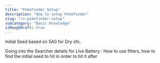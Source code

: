 ```yaml
---
title: "PokeFinder Setup"
description: "How to setup PokeFinder"
slug: "rs-pokefinder-setup"
subCategory: "Basic Knowledge"
isRoughDraft: true
---
```


Initial Seed based on 5A0 for Dry ofc.

Going into the Searcher details for Live Battery : How to use filters, how to find the initial seed to hit in order to hit it after
